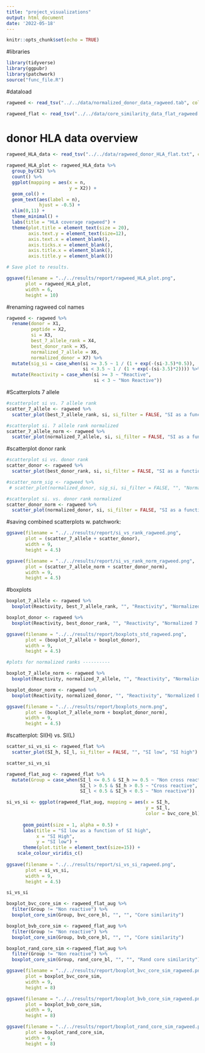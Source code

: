 ```yaml
---
title: "project_visualizations"
output: html_document
date: '2022-05-18'
---
```


```r
knitr::opts_chunk$set(echo = TRUE)
```

#libraries
```r
library(tidyverse)
library(ggpubr)
library(patchwork)
source("func_file.R")
```

#dataload
```r
ragweed <- read_tsv("../../data/normalized_donor_data_ragweed.tab", col_names = FALSE)

ragweed_flat <- read_tsv("../../data/core_similarity_data_flat_ragweed.tab", col_names = TRUE)
```

# donor HLA data overview
```r
ragweed_HLA_data <- read_tsv("../../data/ragweed_donor_HLA_flat.txt", col_names = FALSE)

ragweed_HLA_plot <- ragweed_HLA_data %>% 
  group_by(X2) %>% 
  count() %>% 
  ggplot(mapping = aes(x = n,
                       y = X2)) +
  geom_col() +
  geom_text(aes(label = n), 
            hjust = -0.5) +
  xlim(0,11) +
  theme_minimal() +
  labs(title = "HLA coverage ragweed") +
  theme(plot.title = element_text(size = 20),
        axis.text.y = element_text(size=12),
        axis.text.x = element_blank(),
        axis.ticks.x = element_blank(), 
        axis.title.x = element_blank(),
        axis.title.y = element_blank())

# Save plot to results.

ggsave(filename = "../../results/report/ragweed_HLA_plot.png", 
       plot = ragweed_HLA_plot,
       width = 6,
       height = 10)
```

#renaming ragweed col names
```r
ragweed <- ragweed %>% 
  rename(donor = X1, 
         peptide = X2, 
         si = X3, 
         best_7_allele_rank = X4, 
         best_donor_rank = X5, 
         normalized_7_allele = X6, 
         normalized_donor = X7) %>% 
  mutate(sig_si = case_when(si >= 3.5 ~ 1 / (1 + exp(-(si-3.5)*0.5)), 
                            si < 3.5 ~ 1 / (1 + exp(-(si-3.5)*2)))) %>% 
  mutate(Reactivity = case_when(si >= 3 ~ "Reactive", 
                                si < 3 ~ "Non Reactive"))

```

#Scatterplots 7 allele
```r
#scatterplot si vs. 7 allele rank
scatter_7_allele <- ragweed %>% 
  scatter_plot(best_7_allele_rank, si, si_filter = FALSE, "SI as a function of 7 allele rank", "7 allele rank", "SI")

#scatterplot si. 7 allele rank normalized
scatter_7_allele_norm <- ragweed %>% 
  scatter_plot(normalized_7_allele, si, si_filter = FALSE, "SI as a function of normalized 7 allele rank", "Normalized 7 allele rank", "SI")

```

#scatterplot donor rank 
```r
#scatterplot si vs. donor rank 
scatter_donor <- ragweed %>% 
  scatter_plot(best_donor_rank, si, si_filter = FALSE, "SI as a function of donor rank", "Donor rank", "")

#scatter_norm_sig <- ragweed %>% 
 # scatter_plot(normalized_donor, sig_si, si_filter = FALSE, "", "Normalized donor  rank", "Sigmoid SI")

#scatterplot si. vs. donor rank normalized
scatter_donor_norm <- ragweed %>% 
  scatter_plot(normalized_donor, si, si_filter = FALSE, "SI as a function of normalized donor rank", "Normalized donor rank", "")
```

#saving combined scatterplots w. patchwork: 
```r
ggsave(filename = "../../results/report/si_vs_rank_ragweed.png",
       plot = (scatter_7_allele + scatter_donor),
       width = 9,
       height = 4.5)

ggsave(filename = "../../results/report/si_vs_rank_norm_ragweed.png", 
       plot = (scatter_7_allele_norm + scatter_donor_norm),
       width = 9, 
       height = 4.5)
```

#boxplots
```r


boxplot_7_allele <- ragweed %>% 
  boxplot(Reactivity, best_7_allele_rank, "", "Reactivity", "Normalized 7 allele rank")

boxplot_donor <- ragweed %>% 
  boxplot(Reactivity, best_donor_rank, "", "Reactivity", "Normalized 7 allele rank")

ggsave(filename = "../../results/report/boxplots_std_ragweed.png", 
       plot = (boxplot_7_allele + boxplot_donor),
       width = 9, 
       height = 4.5)

#plots for normalized ranks ----------

boxplot_7_allele_norm <- ragweed %>% 
  boxplot(Reactivity, normalized_7_allele, "", "Reactivity", "Normalized 7 allele rank")

boxplot_donor_norm <- ragweed %>% 
  boxplot(Reactivity, normalized_donor, "", "Reactivity", "Normalized Donor Rank" )

ggsave(filename = "../../results/report/boxplots_norm.png", 
       plot = (boxplot_7_allele_norm + boxplot_donor_norm),
       width = 9, 
       height = 4.5)

```


#scatterplot: SI(H) vs. SI(L)
```r
scatter_si_vs_si <- ragweed_flat %>% 
  scatter_plot(SI_h, SI_l, si_filter = FALSE, "", "SI low", "SI high")

scatter_si_vs_si

ragweed_flat_aug <- ragweed_flat %>% 
  mutate(Group = case_when(SI_l <= 0.5 & SI_h >= 0.5 ~ "Non cross reactive", 
                           SI_l > 0.5 & SI_h > 0.5 ~ "Cross reactive", 
                           SI_l < 0.5 & SI_h < 0.5 ~ "Non reactive"))

si_vs_si <- ggplot(ragweed_flat_aug, mapping = aes(x = SI_h, 
                                                   y = SI_l, 
                                                   color = bvc_core_bl)) +
    
      geom_point(size = 1, alpha = 0.5) + 
      labs(title = "SI low as a function of SI high", 
           x = "SI High", 
           y = "SI low") +
      theme(plot.title = element_text(size=15)) +
    scale_colour_viridis_c()
    
ggsave(filename = "../../results/report/si_vs_si_ragweed.png", 
       plot = si_vs_si,
       width = 9, 
       height = 4.5)

si_vs_si

```

```r
boxplot_bvc_core_sim <- ragweed_flat_aug %>%  
  filter(Group != "Non reactive") %>% 
  boxplot_core_sim(Group, bvc_core_bl, "", "", "Core similarity")

boxplot_bvb_core_sim <- ragweed_flat_aug %>%  
  filter(Group != "Non reactive") %>% 
  boxplot_core_sim(Group, bvb_core_bl, "", "", "Core similarity")

boxplot_rand_core_sim <-ragweed_flat_aug %>%  
  filter(Group != "Non reactive") %>% 
  boxplot_core_sim(Group, rand_core_bl, "", "", "Rand core similarity")

ggsave(filename = "../../results/report/boxplot_bvc_core_sim_ragweed.png", 
       plot = boxplot_bvc_core_sim,
       width = 9, 
       height = 8)

ggsave(filename = "../../results/report/boxplot_bvb_core_sim_ragweed.png", 
       plot = boxplot_bvb_core_sim,
       width = 9, 
       height = 8)

ggsave(filename = "../../results/report/boxplot_rand_core_sim_ragweed.png", 
       plot = boxplot_rand_core_sim,
       width = 9, 
       height = 8)
```








